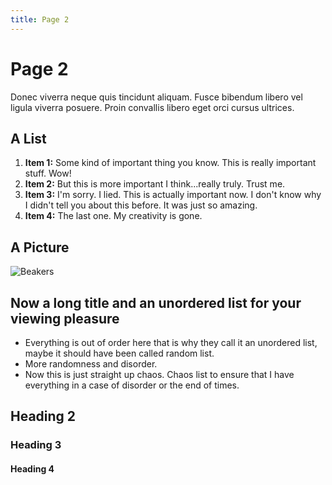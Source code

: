 ```yaml
---
title: Page 2
---
```

# Page 2

Donec viverra neque quis tincidunt aliquam. Fusce bibendum libero vel ligula viverra posuere. Proin convallis libero eget orci cursus ultrices.

## A List

1. **Item 1:** Some kind of important thing you know. This is really important stuff. Wow!
1. **Item 2:** But this is more important I think...really truly. Trust me.
1. **Item 3:** I'm sorry. I lied. This is actually important now. I don't know why I didn't tell you about this before. It was just so amazing.
1. **Item 4:** The last one. My creativity is gone.

## A Picture

![Beakers](../assets/image1.jpg)

## Now a long title and an unordered list for your viewing pleasure

- Everything is out of order here that is why they call it an unordered list, maybe it should have been called random list.
- More randomness and disorder.
- Now this is just straight up chaos. Chaos list to ensure that I have everything in a case of disorder or the end of times.

## Heading 2

### Heading 3

#### Heading 4
